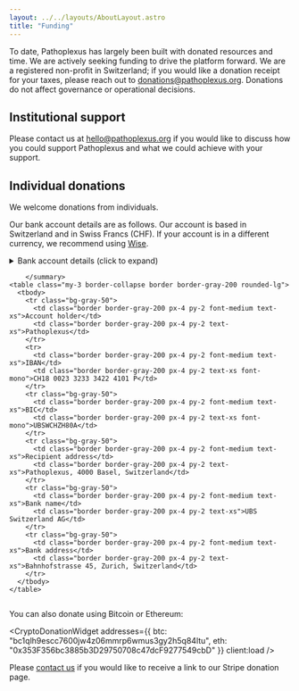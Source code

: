 ```yaml
---
layout: ../../layouts/AboutLayout.astro
title: "Funding"
---
```



To date, Pathoplexus has largely been built with donated resources and time. We are actively seeking funding to drive the platform forward. We are a registered non-profit in Switzerland; if you would like a donation receipt for your taxes, please reach out to donations@pathoplexus.org. Donations do not affect governance or operational decisions.

## Institutional support
Please contact us at hello@pathoplexus.org if you would like to discuss how you could support Pathoplexus and what we could achieve with your support.

## Individual donations

We welcome donations from individuals. 

Our bank account details are as follows. Our account is based in Switzerland and in Swiss Francs (CHF). If your account is in a different currency, we recommend using [Wise](https://wise.com/).

  <details class="bank-details bg-gray-50 p-4 rounded-lg">
    <summary>
      <span class="text-sm font-medium">Bank account details (click to expand)</span><br />

        </summary>
    <table class="my-3 border-collapse border border-gray-200 rounded-lg">
      <tbody>
        <tr class="bg-gray-50">
          <td class="border border-gray-200 px-4 py-2 font-medium text-xs">Account holder</td>
          <td class="border border-gray-200 px-4 py-2 text-xs">Pathoplexus</td>
        </tr>
        <tr>
          <td class="border border-gray-200 px-4 py-2 font-medium text-xs">IBAN</td>
          <td class="border border-gray-200 px-4 py-2 text-xs font-mono">CH18 0023 3233 3422 4101 P</td>
        </tr>
        <tr class="bg-gray-50">
          <td class="border border-gray-200 px-4 py-2 font-medium text-xs">BIC</td>
          <td class="border border-gray-200 px-4 py-2 text-xs font-mono">UBSWCHZH80A</td>
        </tr>
        <tr class="bg-gray-50">
          <td class="border border-gray-200 px-4 py-2 font-medium text-xs">Recipient address</td>
          <td class="border border-gray-200 px-4 py-2 text-xs">Pathoplexus, 4000 Basel, Switzerland</td>
        </tr>
        <tr class="bg-gray-50">
          <td class="border border-gray-200 px-4 py-2 font-medium text-xs">Bank name</td>
          <td class="border border-gray-200 px-4 py-2 text-xs">UBS Switzerland AG</td>
        </tr>
        <tr class="bg-gray-50">
          <td class="border border-gray-200 px-4 py-2 font-medium text-xs">Bank address</td>
          <td class="border border-gray-200 px-4 py-2 text-xs">Bahnhofstrasse 45, Zurich, Switzerland</td>
        </tr>
      </tbody>
    </table>
  </details>




You can also donate using Bitcoin or Ethereum:


<CryptoDonationWidget 
  addresses={{
    btc: "bc1qlh9escc7600jw4z06mmrp6wmus3gy2h5q84ltu",
    eth: "0x353F356bc3885b3D29750708c47dcF9277549cbD"
  }}
  client:load
/>

Please <a href="mailto:donations@pathoplexus.org">contact us</a> if you would like to receive a link to our Stripe donation page.
